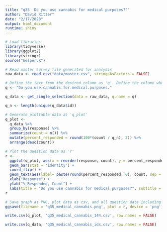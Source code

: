 ```yaml
---
title: "q35 'Do you use cannabis for medical purposes?'"
author: "David Ritter"
date: "2/17/2020"
output: html_document
runtime: shiny
---
```


```r
# Load libraries
library(tidyverse)
library(ggplot2)
library(stringr)
source("helper.R")
```

```r
# Read master survey file generated for analysis
raw_data <- read.csv("data/master.csv", stringsAsFactors = FALSE)
```

```r
# Define the text from the desired column as 'q'. Define the column where responses end as 'q_final_response' Select and the data as 'q_data'. Generate the question n, or # of unique respondents as 'q_n'
q <- "Do.you.use.cannabis.for.medical.purposes."

q_data <- get_single_selection(data = raw_data, q.name = q)

q_n <- length(unique(q_data$id))
```

```r
# Generate plottable data as 'q_plot'
q_plot <-
  q_data %>%
  group_by(response) %>%
  summarize(count = n()) %>%
  mutate(percent_responded = round(100*(count / q_n), 2)) %>%
  arrange(desc(count))
```

```r
# Plot the question data as 'r'
r <- 
  ggplot(q_plot, aes(x = reorder(response, count), y = percent_responded)) +
  geom_bar(stat = 'identity') +
  coord_flip() +
  geom_text(aes(label= paste(round(percent_responded, 0), count, sep = "%:"))) +
  xlab("Response") +
  ylab("% Responded, Count") +
  labs(title = "Do you use cannabis for medical purposes?", subtitle = q_n)
r
```

```r
# Save graph as PNG, plot data as csv, and all question data including response IDs as csv (change # at end of plot file to question n or q_n)
ggsave(filename = 'q35_medical_cannabis.png', plot = r, device = 'png')

write.csv(q_plot, 'q35_medical_cannabis_144.csv', row.names = FALSE)

write.csv(q_data, 'q35_medical_cannabis_ids.csv', row.names = FALSE)
```
